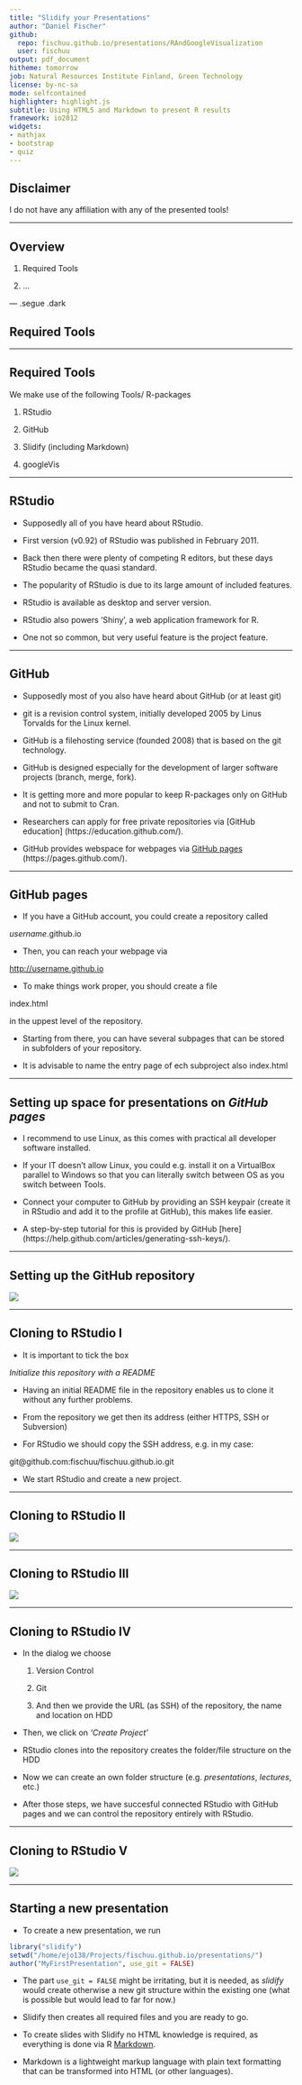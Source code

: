 ```yaml
---
title: "Slidify your Presentations"
author: "Daniel Fischer"
github:
  repo: fischuu.github.io/presentations/RAndGoogleVisualization
  user: fischuu
output: pdf_document
hitheme: tomorrow
job: Natural Resources Institute Finland, Green Technology
license: by-nc-sa
mode: selfcontained
highlighter: highlight.js
subtitle: Using HTML5 and Markdown to present R results
framework: io2012
widgets:
- mathjax
- bootstrap
- quiz
---
```


## Disclaimer

I do not have any affiliation with any of the presented tools!

---

## Overview

1. Required Tools

2. ...

--- .segue .dark

## Required Tools

---

## Required Tools

We make use of the following Tools/ R-packages

1. RStudio

2. GitHub

3. Slidify (including Markdown)

4. googleVis

---

## RStudio

* Supposedly all of you have heard about RStudio.

* First version (v0.92) of RStudio was published in February 2011.

* Back then there were plenty of competing R editors, but these days RStudio became the quasi standard.

* The popularity of RStudio is due to its large amount of included features.

* RStudio is available as desktop and server version.

* RStudio also powers 'Shiny', a web application framework for R.

* One not so common, but very useful feature is the project feature.

---

## GitHub

* Supposedly most of you also have heard about GitHub (or at least git)

* git is a revision control system, initially developed 2005 by Linus Torvalds for the Linux kernel.

* GitHub is a filehosting service (founded 2008) that is based on the git technology. 

* GitHub is designed especially for the development of larger software projects (branch, merge, fork). 

* It is getting more and more popular to keep R-packages only on GitHub and not to submit to Cran. 

* Researchers can apply for free private repositories via [GitHub education] (https://education.github.com/).

* GitHub provides webspace for webpages via [GitHub pages] (https://pages.github.com/).


---

## GitHub pages

* If you have a GitHub account, you could create a repository called 

_username_.github.io

* Then, you can reach your webpage via

[http://username.github.io](http://username.github.io)

* To make things work proper, you should create a file

index.html

in the uppest level of the repository. 

* Starting from there, you can have several subpages that can be stored in subfolders of your repository.
  
* It is advisable to name the entry page of ech subproject also index.html

---

## Setting up space for presentations on _GitHub pages_

* I recommend to use Linux, as this comes with practical all developer software installed. 

* If your IT doesn't allow Linux, you could e.g. install it on a VirtualBox parallel to Windows so that you can literally switch between OS as you switch between Tools.

* Connect your computer to GitHub by providing an SSH keypair (create it in RStudio and add it to the profile at GitHub), this makes life easier.

* A step-by-step tutorial for this is provided by GitHub [here] (https://help.github.com/articles/generating-ssh-keys/).

---

## Setting up the GitHub repository

![](assets/img/GitHub1.png)

---

## Cloning to RStudio I

* It is important to tick the box

_Initialize this repository with a README_

* Having an initial README file in the repository enables us to clone it without any further problems.

* From the repository we get then its address (either HTTPS, SSH or Subversion)

* For RStudio we should copy the SSH address, e.g. in my case:

git@github.com:fischuu/fischuu.github.io.git

* We start RStudio and create a new project.

---

## Cloning to RStudio II

![](assets/img/RStudio1.png)

--- 

## Cloning to RStudio III

![](assets/img/RStudio2.png)

--- 

## Cloning to RStudio IV

* In the dialog we choose 

  1. Version Control
  
  2. Git
  
  3. And then we provide the URL (as SSH) of the repository, the name and location on HDD
  
* Then, we click on _'Create Project'_

* RStudio clones into the repository creates the folder/file structure on the HDD

* Now we can create an own folder structure (e.g. _presentations_, _lectures_, etc.)

* After those steps, we have succesful connected RStudio with GitHub pages and we can control the repository entirely with RStudio.

---

## Cloning to RStudio V

![](assets/img/RStudio3.png)

--- 

## Starting a new presentation

* To create a new presentation, we run

```r
library("slidify")
setwd("/home/ejo138/Projects/fischuu.github.io/presentations/")
author("MyFirstPresentation", use_git = FALSE)
```

* The part `use_git = FALSE` might be irritating, but it is needed, as _slidify_ would create otherwise a new git structure within 
   the existing one (what is possible but would lead to far for now.)

* Slidify then creates all required files and you are ready to go.

* To create slides with Slidify no HTML knowledge is required, as everything is done via R [Markdown](https://en.wikipedia.org/wiki/Markdown).

* Markdown is a lightweight markup language with plain text formatting that can be transformed into HTML (or other languages).

